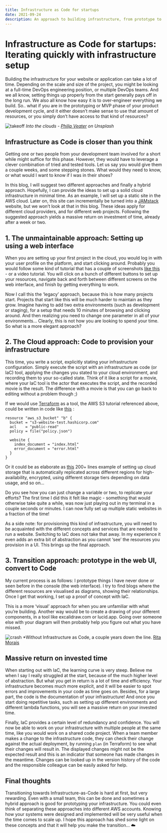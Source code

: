 ```yaml
---
title: Infrastructure as Code for startups
date: 2021-09-24
description: An approach to building infrastructure, from prototype to MVP
---
```


# Infrastructure as Code for startups: Iterating quickly with infrastructure setup

Building the infrastructure for your website or application can take a lot of time. Depending on the scale and size of the project, you might be looking at a full-time DevOps engineering position, or multiple DevOps teams. And we all know, setting things up properly from the start generally pays off in the long run. We also all know how easy it is to over-engineer everything we build. So.. what if you are in the prototyping or MVP phase of your product development cycle, and it either doesn’t make sense to use that amount of resources, or you simply don’t have access to that kind of resources?

![takeoff](/blog/infrastructure-as-code-for-startups-iterate-quickly/takeoff.jpg)
_Into the clouds - [Philip Veater](https://unsplash.com/photos/3XXvfbShAVk) on Unsplash_

## Infrastructure as Code is closer than you think

Getting one or two people from your development team involved for a short while might suffice for this phase. However, they would have to leverage a clever combination of tried and tested tools. Let us say you would give them a couple weeks, and some stepping stones. What would they need to know, or what would I want to know if I was in their shoes?

In this blog, I will suggest two different approaches and finally a hybrid approach. Hopefully, I can provide the ideas to set up a solid cloud infrastructure in minimal time. As an example, I will set up a static site in the AWS cloud. Later on, this site can incrementally be turned into a [JAMstack](https://jamstack.org/) website, but we won’t look at that in this blog. These ideas apply for different cloud providers, and for different web projects. Following the suggested approach yields a massive return on investment of time, already after a week or two.

## 1. The unmaintainable approach: Setting up using a web interface

When you are setting up your first project in the cloud, you would log in with your user profile on the platform, and start clicking around. Probably you would follow some kind of tutorial that has a couple of screenshots [like this](https://docs.aws.amazon.com/AmazonS3/latest/userguide/HostingWebsiteOnS3Setup.html) - or a video tutorial. You will click on a bunch of different buttons to set up your resources, navigate back and forth between different screens on the web interface, and finish by getting everything to work.

Now I call this the ‘legacy’ approach, because this is how many projects start. Projects that start like this will be much harder to maintain as they grow. Imagine having to add two extra environments (such as development or staging), for a setup that needs 10 minutes of browsing and clicking around. And then realizing you need to change one parameter in all of your environments… Clearly, this is not how you are looking to spend your time. So what is a more elegant approach?

## 2. The Cloud approach: Code to provision your infrastructure

This time, you write a script, explicitly stating your infrastructure configuration. Simply execute the script with an infrastructure as code (or IaC) tool, applying the changes you stated to your cloud environment, and recording them to your so-called state. Think of it like a script for a movie, where your IaC tool is the actor that executes the script, and the recorded movie is the result. The difference with a movie is that you can go back to editing without a problem though ;)

If we would use [Terraform](https://www.terraform.io/) as a tool, the AWS S3 tutorial referenced above, could be written in code like [this](https://registry.terraform.io/providers/hashicorp/aws/latest/docs/resources/s3_bucket#static-website-hosting) :

```
resource "aws_s3_bucket" "b" {
  bucket = "s3-website-test.hashicorp.com"
  acl    = "public-read"
  policy = file("policy.json")

  website {
    index_document = "index.html"
    error_document = "error.html"
  }
}
```

Or it could be as elaborate as [this](https://github.com/terraform-aws-modules/terraform-aws-s3-bucket/blob/master/examples/complete/main.tf) 200+ lines example of setting up cloud storage that is automatically replicated across different regions for high-availability, encrypted, using different storage tiers depending on data usage, and so on…

Do you see how you can just change a variable or two, to replicate your efforts? The first time I did this it felt like magic - something that would otherwise take quite a while, was now just playing out in my terminal in a couple seconds or minutes. I can now fully set up multiple static websites in a fraction of the time!

As a side note: for provisioning this kind of infrastructure, you will need to be acquainted with the different concepts and services that are needed to run a website. Switching to IaC does not take that away. In my experience it even adds an extra bit of abstraction as you cannot ‘see’ the resources you provision in a UI. This brings up the final approach.

## 3. Transition approach: prototype in the web UI, convert to Code

My current process is as follows: I prototype things I have never done or seen before in the console (the web interface). I try to find blogs where the different resources are visualised as diagrams, showing their relationships. Once I get that working, I set up a proof of concept with IaC.

This is a more ‘visual’ approach for when you are unfamiliar with what you’re building. Another way would be to create a drawing of your different components, in a tool like excalidraw.com or lucid.app. Going over someone else with your diagram will then probably help you figure out what you have missed.

![crash](/blog/infrastructure-as-code-for-startups-iterate-quickly/crash.jpg)
\*Without Infrastructure as Code, a couple years down the line. [Rita Morais](https://unsplash.com/photos/yPuYoHQJ94U)

## Massive return on invested time

When starting out with IaC, the learning curve is very steep. Believe me when I say I really struggled at the start, because of the much higher level of abstraction. But what you get in return is a lot of time and efficiency. Your infrastructure becomes much more explicit, and it will be easier to spot errors and improvements in your code as time goes on. Besides, for a large part, the code is the documentation of your infrastructure! And once you start doing repetitive tasks, such as setting up different environments and different lambda functions, you will see a massive return on your invested time.

Finally, IaC provides a certain level of redundancy and confidence. You will now be able to work on your infrastructure with multiple people at the same time, like you would work on a shared code project. When a team member makes a change to the infrastructure code, they can check their change against the actual deployment, by running `plan` (in Terraform) to see what their changes will result in. The displayed changes might not be the expected result and this is an indicator that someone has made changes in the meantime. Changes can be looked up in the version history of the code and the responsible colleague can be easily asked for help.

## Final thoughts

Transitioning towards Infrastructure-as-Code is hard at first, but very rewarding. Even with a small team, this can be done and sometimes a hybrid approach is good for prototyping your infrastructure. You could even think of separating these approaches into different AWS accounts. Knowing how your systems were designed and implemented will be very useful when the time comes to scale up. I hope this approach has shed some light on these concepts and that it will help you make the transition… ☁️
